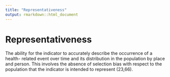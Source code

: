 ```yaml
---
title: "Representativeness"
output: rmarkdown::html_document
---
```


# Representativeness

The ability for the indicator to accurately  describe the occurrence of a  health- related event over time and its distribution  in the population by place and  person.  This involves the absence of selection bias  with respect to the population that the  indicator is intended to represent  (23,66).
